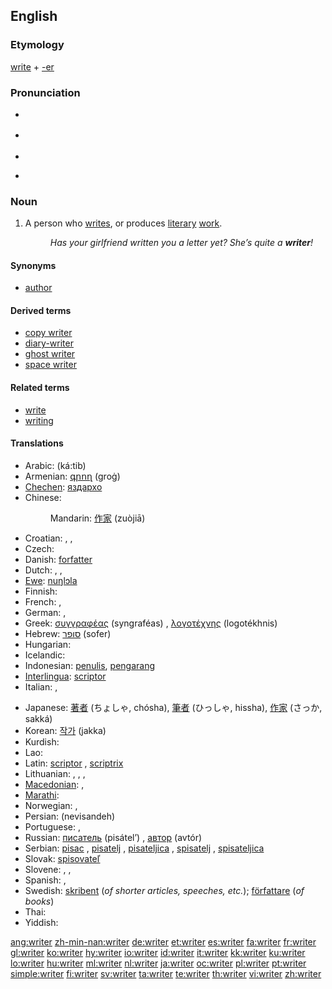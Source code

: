==English==
{{wikipedia}}

===Etymology===
[[write]] + [[-er]]

===Pronunciation===
* {{a|RP}} {{IPA|/ɹaɪtə/}}
* {{a|US}} {{IPA|/ɹaɪtɚ/}}
* {{audio|en-us-writer.ogg|Audio (US)}}

* {{rhymes|aɪtə(r)}}

===Noun===
{{en-noun}}

# A person who [[write]]s, or produces [[literary]] [[work]].
#: ''Has your girlfriend written you a letter yet? She’s quite a '''writer'''!''

====Synonyms====
* [[author]]

====Derived terms====
* [[copy writer]]
* [[diary-writer]]
* [[ghost writer]]
* [[space writer]]

====Related terms====
* [[write]]
* [[writing]]

====Translations====
{{trans-top|person who writes; an author}}
* Arabic: {{Arab|[[كاتب]]}} (ká:tib) {{m}}
* Armenian: [[գրող]] (groġ)
* [[Chechen]]: [[яздархо]]
* Chinese:
*: Mandarin: [[作家]] (zuòjiā)
* Croatian: {{t+|hr|pisac|m|alt=písac}}, {{t-|hr|spisatelj|m|alt=spìsatelj}}, {{t+|hr|spisateljica|f|alt=spisatèljica}}
* Czech: {{t-|cs|spisovatel|m}}
* Danish: [[forfatter]]
* Dutch: {{t+|nl|schrijver|m}}, {{t+|nl|schrijfster|f}}, {{t+|nl|auteur|m|f}}
* [[Ewe]]: [[nuŋlɔla]]
* Finnish: {{t-|fi|kirjoittaja}}
* French: {{t+|fr|écrivain|m}}, {{t+|fr|auteur|m}}
* German: {{t+|de|Schriftsteller|m}}, {{t+|de|Autor|m}}
* Greek: [[συγγραφέας]] (syngraféas) {{m}}, [[λογοτέχνης]] (logotékhnis) {{m}}
* Hebrew: [[סופר]] {{m}} (sofer)
* Hungarian: {{t+|hu|író}}
* Icelandic: {{t+|is|rithöfundur|m}}
* Indonesian: [[tulis|penulis]], [[karang|pengarang]]
* [[Interlingua]]: [[scriptor]]
* Italian: {{t+|it|scrittore|m}}, {{t+|it|scrittrice|f}}
{{trans-mid}}
* Japanese: [[著者]] (ちょしゃ, chósha), [[筆者]] (ひっしゃ, hissha), [[作家]] (さっか, sakká)
* Korean: [[작가]] (jakka)
* Kurdish: {{ku-Arab|[[نوسه‌ر]]}}
* Lao: {{t+|lo|ນັກຂຽນ|tr=nak-khian|sc=Laoo|xs=Lao}}
* Latin: [[scriptor]] {{m}}, [[scriptrix]] {{f}}
* Lithuanian: {{t|lt|rašytojas|m|xs=Lithuanian}},  {{t|lt|rašytoja|f|xs=Lithuanian}},  {{t|lt|autorius|m|xs=Lithuanian}},  {{t|lt|autorė|f|xs=Lithuanian}}
* [[Macedonian]]: {{t-|mk|писател|m|tr=písatel|xs=Macedonian}},  {{t-|mk|писателка|f|tr=pisátelka|xs=Macedonian}}
* [[Marathi]]: {{t-|mr|लेखक|sc=Deva|xs=Marathi}}
* Norwegian: {{t|no|forfatter|m}}, {{t-|no|skribent|m}}
* Persian: {{fa-Arab|[[نویسنده]]}} (nevisandeh)
* Portuguese: {{t+|pt|escritor|m}}, {{t-|pt|escritora|f}}
* Russian: [[писатель]] (pisátel’) {{m}}, [[автор]] (avtór) {{m}}
* Serbian: [[pisac]] {{m}}, [[pisatelj]] {{m}}, [[pisateljica]] {{f}}, [[spisatelj]] {{m}}, [[spisateljica]] {{f}}
* Slovak: [[spisovateľ]]
* Slovene: {{t+|sl|pisatelj|m}}, {{t|sl|pisateljica|f}}, {{t|sl|pisec}}
* Spanish: {{t-|es|escritor|m}}, {{t-|es|escritora|f}}
* Swedish: [[skribent]] {{c}} (''of shorter articles, speeches, etc.''); [[författare]] {{c}} (''of books'')
* Thai: {{t-|th|นักเขียน|m|tr=nak-khian}}
* Yiddish: {{t|yi|שריפֿטשטעלער|m|tr=shriftshteler|xs=Yiddish}}
{{trans-bottom}}

[[ang:writer]]
[[zh-min-nan:writer]]
[[de:writer]]
[[et:writer]]
[[es:writer]]
[[fa:writer]]
[[fr:writer]]
[[gl:writer]]
[[ko:writer]]
[[hy:writer]]
[[io:writer]]
[[id:writer]]
[[it:writer]]
[[kk:writer]]
[[ku:writer]]
[[lo:writer]]
[[hu:writer]]
[[ml:writer]]
[[nl:writer]]
[[ja:writer]]
[[oc:writer]]
[[pl:writer]]
[[pt:writer]]
[[simple:writer]]
[[fi:writer]]
[[sv:writer]]
[[ta:writer]]
[[te:writer]]
[[th:writer]]
[[vi:writer]]
[[zh:writer]]